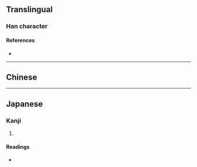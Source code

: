 {{also|彠}}
{{character info}}
==Translingual==

===Han character===
{{Han char|rn=58|rad=彐|as=16|sn=19|four=|canj=SITOE,XSITO|ids=⿰寻蒦}}

====References====
* {{Han ref|kx=0362.311|hdz=20963.041|uh=5F5F|ud=24415}}

----

==Chinese==
{{zh-see|彠}}

----

==Japanese==

===Kanji===
{{ja-kanji|grade=|rs=彐16}}

# {{rfdef|ja|sort=彐16}}

====Readings====
* {{ja-readings|on=[[かく]] (kaku)|kun=}}